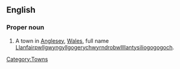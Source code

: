 ==English==

===Proper noun===
{{en-proper noun}}

# A town in [[Anglesey]], [[Wales]], full name [[Llanfairpwllgwyngyllgogerychwyrndrobwllllantysiliogogogoch]].

[[Category:Towns]]